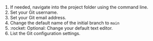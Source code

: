 1. If needed, navigate into the project folder using the command line.
1. Set your Git username.
1. Set your Git email address.
1. Change the default name of the initial branch to `main`
1. :rocket: Optional: Change your default text editor.
1. List the Git configuration settings.